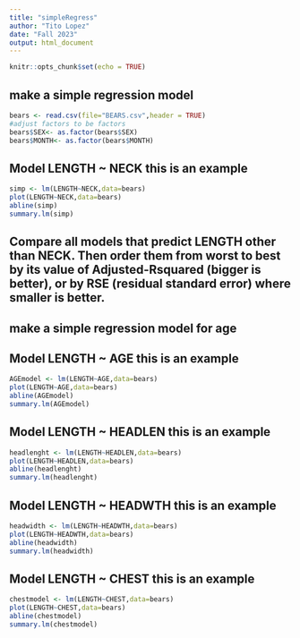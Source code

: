 ```yaml
---
title: "simpleRegress"
author: "Tito Lopez"
date: "Fall 2023"
output: html_document
---
```


```r
knitr::opts_chunk$set(echo = TRUE)
```

## make a simple regression model

```r
bears <- read.csv(file="BEARS.csv",header = TRUE)
#adjust factors to be factors
bears$SEX<- as.factor(bears$SEX)
bears$MONTH<- as.factor(bears$MONTH)
```

## Model LENGTH ~ NECK  this is an example  

```r
simp <- lm(LENGTH~NECK,data=bears)
plot(LENGTH~NECK,data=bears)
abline(simp)
summary.lm(simp)
```


## Compare all models that predict LENGTH other than NECK. Then order them from worst to best by its value of Adjusted-Rsquared (bigger is better), or by RSE (residual standard error) where smaller is better. 

## make a simple regression model for age

## Model LENGTH ~ AGE  this is an example  

```r
AGEmodel <- lm(LENGTH~AGE,data=bears)
plot(LENGTH~AGE,data=bears)
abline(AGEmodel)
summary.lm(AGEmodel)
```

## Model LENGTH ~ HEADLEN  this is an example  

```r
headlenght <- lm(LENGTH~HEADLEN,data=bears)
plot(LENGTH~HEADLEN,data=bears)
abline(headlenght)
summary.lm(headlenght)
```

## Model LENGTH ~ HEADWTH  this is an example  

```r
headwidth <- lm(LENGTH~HEADWTH,data=bears)
plot(LENGTH~HEADWTH,data=bears)
abline(headwidth)
summary.lm(headwidth)
```

## Model LENGTH ~ CHEST  this is an example  

```r
chestmodel <- lm(LENGTH~CHEST,data=bears)
plot(LENGTH~CHEST,data=bears)
abline(chestmodel)
summary.lm(chestmodel)
```

